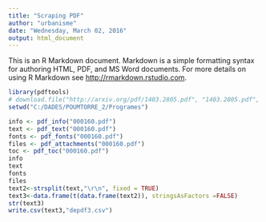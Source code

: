 ---
title: "Scraping PDF"
author: "urbanisme"
date: "Wednesday, March 02, 2016"
output: html_document
---

This is an R Markdown document. Markdown is a simple formatting syntax for authoring HTML, PDF, and MS Word documents. For more details on using R Markdown see <http://rmarkdown.rstudio.com>.

```{r}
library(pdftools)
# download.file("http://arxiv.org/pdf/1403.2805.pdf", "1403.2805.pdf", mode = "wb")
setwd("C:/DADES/POUMTORRE_2/Programes")

info <- pdf_info("000160.pdf")
text <- pdf_text("000160.pdf")
fonts <- pdf_fonts("000160.pdf")
files <- pdf_attachments("000160.pdf")
toc <- pdf_toc("000160.pdf")
info
text
fonts
files
text2<-strsplit(text,"\r\n", fixed = TRUE)
text3<-data.frame(t(data.frame(text2)), stringsAsFactors =FALSE)
str(text3)
write.csv(text3,"depdf3.csv")
```
